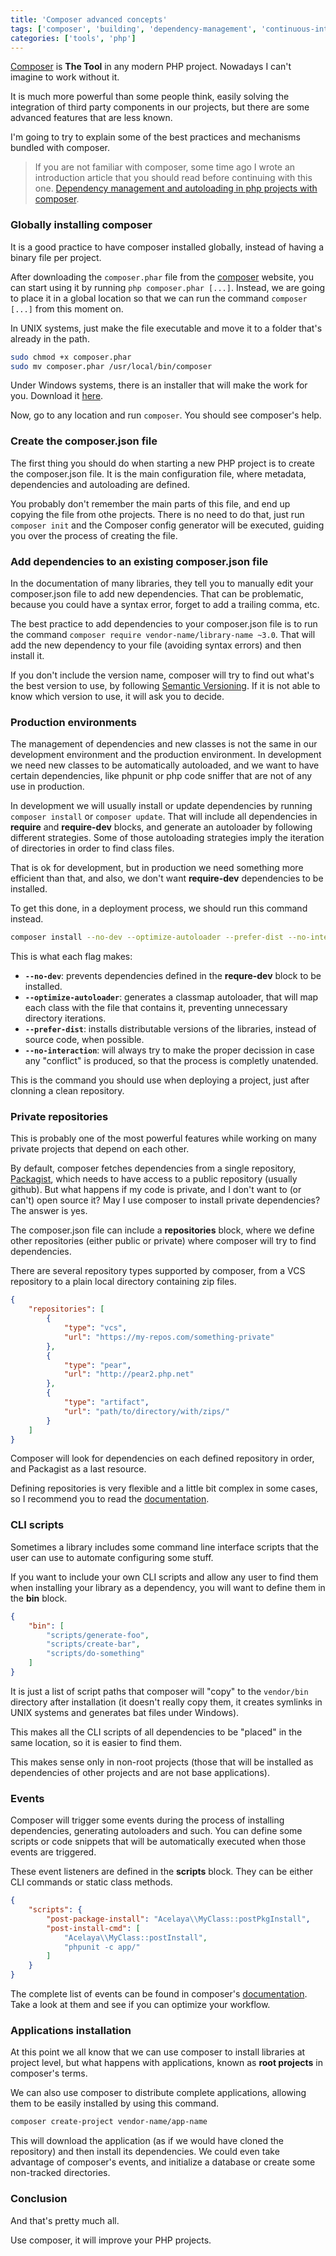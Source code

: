 ```yaml
---
title: 'Composer advanced concepts'
tags: ['composer', 'building', 'dependency-management', 'continuous-integration']
categories: ['tools', 'php']
---
```


[Composer](https://getcomposer.org/) is **The Tool** in any modern PHP project. Nowadays I can't imagine to work without it.

It is much more powerful than some people think, easily solving the integration of third party components in our projects, but there are some advanced features that are less known.

I'm going to try to explain some of the best practices and mechanisms bundled with composer.

> If you are not familiar with composer, some time ago I wrote an introduction article that you should read before continuing with this one. [Dependency management and autoloading in php projects with composer](/2014/07/19/dependency-management-and-autoloading-in-php-projects-with-composer/).

### Globally installing composer

It is a good practice to have composer installed globally, instead of having a binary file per project.

After downloading the `composer.phar` file from the [composer](https://getcomposer.org/download/) website, you can start using it by running `php composer.phar [...]`. Instead, we are going to place it in a global location so that we can run the command `composer [...]` from this moment on.

In UNIX systems, just make the file executable and move it to a folder that's already in the path.

```bash
sudo chmod +x composer.phar
sudo mv composer.phar /usr/local/bin/composer
```

Under Windows systems, there is an installer that will make the work for you. Download it [here](https://getcomposer.org/doc/00-intro.md#installation-windows).

Now, go to any location and run `composer`. You should see composer's help.

### Create the composer.json file

The first thing you should do when starting a new PHP project is to create the composer.json file. It is the main configuration file, where metadata, dependencies and autoloading are defined.

You probably don't remember the main parts of this file, and end up copying the file from othe projects. There is no need to do that, just run `composer init` and the Composer config generator will be executed, guiding you over the process of creating the file.

### Add dependencies to an existing composer.json file

In the documentation of many libraries, they tell you to manually edit your composer.json file to add new dependencies. That can be problematic, because you could have a syntax error, forget to add a trailing comma, etc.

The best practice to add dependencies to your composer.json file is to run the command `composer require vendor-name/library-name ~3.0`. That will add the new dependency to your file (avoiding syntax errors) and then install it.

If you don't include the version name, composer will try to find out what's the best version to use, by following [Semantic Versioning](http://semver.org/). If it is not able to know which version to use, it will ask you to decide.

### Production environments

The management of dependencies and new classes is not the same in our development environment and the production environment. In development we need new classes to be automatically autoloaded, and we want to have certain dependencies, like phpunit or php code sniffer that are not of any use in production.

In development we will usually install or update dependencies by running `composer install` or `composer update`. That will include all dependencies in **require** and **require-dev** blocks, and generate an autoloader by following different strategies. Some of those autoloading strategies imply the iteration of directories in order to find class files.
 
That is ok for development, but in production we need something more efficient than that, and also, we don't want **require-dev** dependencies to be installed.
 
To get this done, in a deployment process, we should run this command instead.

```bash
composer install --no-dev --optimize-autoloader --prefer-dist --no-interaction
```

This is what each flag makes:

* **`--no-dev`**: prevents dependencies defined in the **requre-dev** block to be installed.
* **`--optimize-autoloader`**: generates a classmap autoloader, that will map each class with the file that contains it, preventing unnecessary directory iterations.
* **`--prefer-dist`**: installs distributable versions of the libraries, instead of source code, when possible.
* **`--no-interaction`**: will always try to make the proper decission in case any "conflict" is produced, so that the process is completly unatended.

This is the command you should use when deploying a project, just after clonning a clean repository.

### Private repositories

This is probably one of the most powerful features while working on many private projects that depend on each other.

By default, composer fetches dependencies from a single repository, [Packagist](https://packagist.org/), which needs to have access to a public repository (usually github). But what happens if my code is private, and I don't want to (or can't) open source it? May I use composer to install private dependencies? The answer is yes.

The composer.json file can include a **repositories** block, where we define other repositories (either public or private) where composer will try to find dependencies.

There are several repository types supported by composer, from a VCS repository to a plain local directory containing zip files.

```json
{
    "repositories": [
        {
            "type": "vcs",
            "url": "https://my-repos.com/something-private"
        },
        {
            "type": "pear",
            "url": "http://pear2.php.net"
        },
        {
            "type": "artifact",
            "url": "path/to/directory/with/zips/"
        }
    ]
}
```

Composer will look for dependencies on each defined repository in order, and Packagist as a last resource.

Defining repositories is very flexible and a little bit complex in some cases, so I recommend you to read the [documentation](https://getcomposer.org/doc/05-repositories.md).

### CLI scripts

Sometimes a library includes some command line interface scripts that the user can use to automate configuring some stuff.

If you want to include your own CLI scripts and allow any user to find them when installing your library as a dependency, you will want to define them in the **bin** block.

```json
{
    "bin": [
        "scripts/generate-foo",
        "scripts/create-bar",
        "scripts/do-something"
    ]
}
```

It is just a list of script paths that composer will "copy" to the `vendor/bin` directory after installation (it doesn't really copy them, it creates symlinks in UNIX systems and generates bat files under Windows).

This makes all the CLI scripts of all dependencies to be "placed" in the same location, so it is easier to find them.

This makes sense only in non-root projects (those that will be installed as dependencies of other projects and are not base applications).

### Events

Composer will trigger some events during the process of installing dependencies, generating autoloaders and such. You can define some scripts or code snippets that will be automatically executed when those events are triggered.

These event listeners are defined in the **scripts** block. They can be either CLI commands or static class methods.
 
```json
{
    "scripts": {
        "post-package-install": "Acelaya\\MyClass::postPkgInstall",
        "post-install-cmd": [
            "Acelaya\\MyClass::postInstall",
            "phpunit -c app/"
        ]
    }
}
```

The complete list of events can be found in composer's [documentation](https://getcomposer.org/doc/articles/scripts.md#event-names). Take a look at them and see if you can optimize your workflow.

### Applications installation

At this point we all know that we can use composer to install libraries at project level, but what happens with applications, known as **root projects** in composer's terms.

We can also use composer to distribute complete applications, allowing them to be easily installed by using this command.

```bash
composer create-project vendor-name/app-name
```

This will download the application (as if we would have cloned the repository) and then install its dependencies. We could even take advantage of composer's events, and initialize a database or create some non-tracked directories.

### Conclusion

And that's pretty much all.

Use composer, it will improve your PHP projects.
